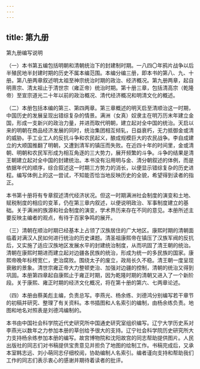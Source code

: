 ```yaml
---
---
---
```

title: 第九册
---





第九册编写说明

（一）本书第五编包括明朝和清朝统治下的封建制时期。一八四〇年鸦片战争以后半殖民地半封建时期的历史不属本编范围。本编分编三册，即本书的第八、九、十册。第八册两章叙述明太祖至神宗统治时期的政治、经济概况。第九册两章，起自明熹宗、清太祖止于清世宗（雍正帝）统治时期。第十册三章，包括清高宗（乾隆帝）至宣宗道光二十年以前的政治概况、清代经济概况和明清文化的概述。

（二）本册包括本编的第三、第四两章。第三章概述的明天启至清顺治这一时期，中国历史的发展呈现出错综复杂的情景。满洲（女真）奴隶主在明万历末年建立金国，形成一支新兴的政治力量，并进而取代明朝，建立起对全中国的统治。天启以来的明朝在商品经济发展的同时，统治集团相互倾轧，日益衰朽，无力抵御金或清的威胁。手工业工人的反抗斗争和农民起义，酿成规模巨大的农民战争。李自成建立的大顺国推翻了明朝，又遭到清军的镇压而失败。在近四十年的时间里，金或清朝、明朝和农民军形成为相互角逐的三大势力，展开频繁的斗争。斗争的结果是清王朝建立起对全中国的封建统治。本书没有沿用明与金、清分朝叙述的体例，而是依据年代的顺序，综合叙述这一时期三方势力的消长，以便显示错综复杂的历史进程。编写体例上的这一尝试，不知能否恰当地反映历史的全貌，希望得到读者的指正。

本书第十册将有专章叙述清代经济状况。但这一时期满洲社会制度的演变和土地、赋税制度的相应的变革，仍在第三章内叙述，以便说明政治、军事制度建立的基础。关于满洲的族源和社会制度的演变，学术界历来存在不同的意见。本册所述主要反映主编者的观点，有待于百家争鸣的展开。

（三）清朝在顺治时期已经基本上占领了汉族居住的广大地区。康熙时期的清朝面临着对满汉人民如何进行统治的历史课题。清圣祖康熙帝在镇压了汉族军阀的反抗后，又实施了适应汉族地区发展水平的封建统治制度，从而巩固了清王朝的统治。清朝在康熙时期进而建立起对边疆各民族的统治，形成为统一的多民族的国家。康熙帝晚年标榜宽仁，吏治腐败。围绕太子的废立，政局长久不稳。清王朝一度呈现衰敝的景象。清世宗雍正帝大力整顿吏治、加强对边疆的控制，清朝的统治又得到巩固。本册第四章起自康熙止于雍正时期，因为乾隆时期的清朝又进入了一个新阶段。关于康熙、雍正时期的经济文化概况，将在第十册的第六、七两章论述。

（四）本册由蔡美彪主编，负责总写。李燕光、杨余练、刘德鸿分别编写若干章节的初稿并研究、整理了有关资料。本书插图和人名索引的编制，由杨余练负责。地图和地名对照表是刘德鸿编制的。

本书由中国社会科学院近代史研究所中国通史研究室组织编写。辽宁大学历史系对李燕光以数年之力参加本册的草创给予很大的支持。辽宁社会科学院历史研究所大力支持杨余练参加本册的编写。故宫博物院和沈阳故宫的同志帮助提供图片。人民出版社的同志们对书稿提供宝贵意见并担负了地图的绘制工作。书稿完成后，又承本室韩志远、刘小萌同志仔细校阅，协助编制人名索引。编者谨向支持和帮助我们工作的同志们表示衷心的感谢并期待着读者的批评。